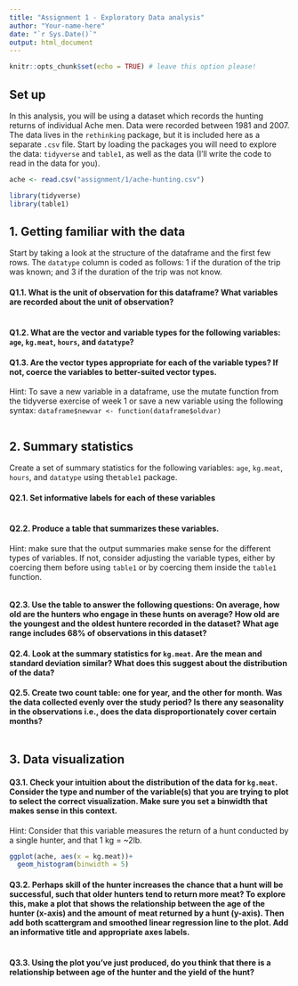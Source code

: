 ```yaml
---
title: "Assignment 1 - Exploratory Data analysis"
author: "Your-name-here"
date: "`r Sys.Date()`"
output: html_document
---
```


```r
knitr::opts_chunk$set(echo = TRUE) # leave this option please! 
```

## Set up 

In this analysis, you will be using a dataset which records the hunting returns of individual Ache men. Data were recorded between 1981 and 2007. The data lives in the `rethinking` package, but it is included here as a separate `.csv` file. Start by loading the packages you will need to explore the data: `tidyverse` and `table1`, as well as the data (I'll write the code to read in the data for you).  

```r
ache <- read.csv("assignment/1/ache-hunting.csv")

library(tidyverse)
library(table1)

```

## 1. Getting familiar with the data

Start by taking a look at the structure of the dataframe and the first few rows. The `datatype` column is coded as follows: 1 if the duration of the trip was known; and 3 if the duration of the trip was not know.

#### Q1.1. What is the unit of observation for this dataframe? What variables are recorded about the unit of observation? 

```r

```

#### Q1.2. What are the vector and variable types for the following variables: `age`, `kg.meat`, `hours`, and `datatype`? 


#### Q1.3. Are the vector types appropriate for each of the variable types? If not, coerce the variables to better-suited vector types. 
Hint: To save a new variable in a dataframe, use the mutate function from the tidyverse exercise of week 1 or save a new variable using the following syntax: `dataframe$newvar <- function(dataframe$oldvar)` 

```r


```

## 2. Summary statistics 

Create a set of summary statistics for the following variables: `age`, `kg.meat`, `hours`, and `datatype` using the`table1` package. 

#### Q2.1. Set informative labels for each of these variables 

```r

```

#### Q2.2. Produce a table that summarizes these variables. 

Hint: make sure that the output summaries make sense for the different types of variables. If not, consider adjusting the variable types, either by coercing them before using `table1` or by coercing them inside the `table1` function. 

```r


```

#### Q2.3. Use the table to answer the following questions: On average, how old are the hunters who engage in these hunts on average? How old are the youngest and the oldest huntere recorded in the dataset? What age range includes 68% of observations in this dataset?


#### Q2.4. Look at the summary statistics for `kg.meat`. Are the mean and standard deviation similar? What does this suggest about the distribution of the data? 


#### Q2.5. Create two count table: one for year, and the other for month. Was the data collected evenly over the study period? Is there any seasonality in the observations i.e., does the data disproportionately cover certain months? 

```r

```


## 3. Data visualization 

#### Q3.1. Check your intuition about the distribution of the data for `kg.meat`. Consider the type and number of the variable(s) that you are trying to plot to select the correct visualization. Make sure you set a binwidth that makes sense in this context. 

Hint: Consider that this variable measures the return of a hunt conducted by a single hunter, and that 1 kg = ~2lb.

```r
ggplot(ache, aes(x = kg.meat))+
  geom_histogram(binwidth = 5)

```

#### Q3.2. Perhaps skill of the hunter increases the chance that a hunt will be successful, such that older hunters tend to return more meat? To explore this, make a plot that shows the relationship between the age of the hunter (x-axis) and the amount of meat returned by a hunt (y-axis). Then add both scattergram and smoothed linear regression line to the plot. Add an informative title and appropriate axes labels. 

```r


```


#### Q3.3. Using the plot you've just produced, do you think that there is a relationship between age of the hunter and the yield of the hunt? 



